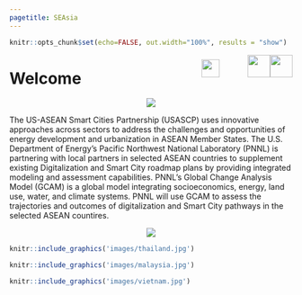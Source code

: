 ```yaml
---
pagetitle: SEAsia
---
```


```r
knitr::opts_chunk$set(echo=FALSE, out.width="100%", results = "show")
```


<div class="header_logo">
<img src="images/logo_us_state_department.png" style="float:right;height:40px;">
<img src="images/logo_pnnl_white.png" style="float:right;height:40px;">
<img src="images/DoNotCite.png" style="float:right;height:32px;margin-top:8px;margin-right:50px">
</div>

<!-------------------------->
<!-------------------------->
# Welcome
<!-------------------------->
<!-------------------------->
<p align="center"> <img src="images/divider.png"></p>

The US-ASEAN Smart Cities Partnership (USASCP) uses innovative approaches across sectors to address the challenges and opportunities of energy development and urbanization in ASEAN Member States. The U.S. Department of Energy’s Pacific Northwest National Laboratory (PNNL) is partnering with local partners in selected ASEAN countries to supplement existing Digitalization and Smart City roadmap plans by providing integrated modeling and assessment capabilities. PNNL’s Global Change Analysis Model (GCAM) is a global model integrating socioeconomics, energy, land use, water, and climate systems. PNNL will use GCAM to assess the trajectories and outcomes of digitalization and Smart City pathways in the selected ASEAN countires.

<p align="center"> <img src="images/divider.png"></p>

<div class="container_map_outer">
<div class="container_map">
  <a href = "thailand.html">
```r
knitr::include_graphics('images/thailand.jpg')
```
</a>
</div>
<div class="container_map">
  <a href = "malaysia.html">
```r
knitr::include_graphics('images/malaysia.jpg')
```
</a>
</div>
<div class="container_map">
  <a href = "index.html">
```r
knitr::include_graphics('images/vietnam.jpg')
```
</a>
</div>
</div>
